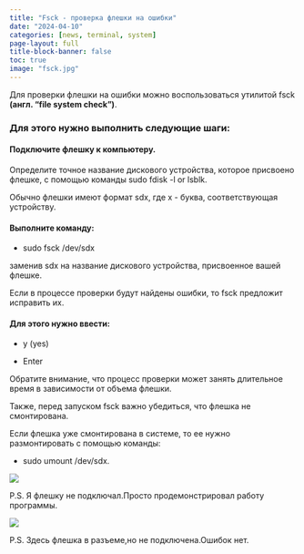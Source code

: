 ---
title: "Fsck - проверка флешки на ошибки"
date: "2024-04-10"
categories: [news, terminal, system]
page-layout: full
title-block-banner: false
toc: true
image: "fsck.jpg"
---


Для проверки флешки на ошибки можно воспользоваться утилитой fsck **(англ. "file system check")**.

### Для этого нужно выполнить следующие шаги:

#### Подключите флешку к компьютеру.

Определите точное название дискового устройства, которое присвоено флешке, с помощью команды sudo fdisk -l or lsblk.

Обычно флешки имеют формат sdx, где x - буква, соответствующая устройству.

#### Выполните команду:

- sudo fsck /dev/sdx

заменив sdx на название дискового устройства, присвоенное вашей флешке.

Если в процессе проверки будут найдены ошибки, то fsck предложит исправить их.

#### Для этого нужно ввести:

- y (yes)

- Enter

Обратите внимание, что процесс проверки может занять длительное время в зависимости от объема флешки.

Также, перед запуском fsck важно убедиться, что флешка не смонтирована.

Если флешка уже смонтирована в системе, то ее нужно размонтировать с помощью команды:

- sudo umount /dev/sdx.

![](fsck.jpg)

P.S. Я флешку не подключал.Просто продемонстрировал работу программы.

![](fsck1.jpg)

P.S. Здесь флешка в разъеме,но не подключена.Ошибок нет.
